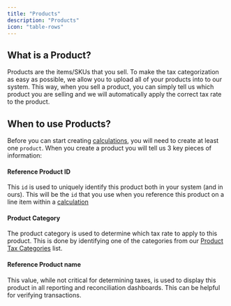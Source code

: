 ```yaml
---
title: "Products"
description: "Products"
icon: "table-rows"
---
```


## What is a Product?

Products are the items/SKUs that you sell. To make the tax categorization as easy as possible, we allow you to upload all of your products into to our system. This way, when you sell a product, you can simply tell us which product you
are selling and we will automatically apply the correct tax rate to the product.

## When to use Products?

Before you can start creating [calculations](/objects/calculations), you will need to create at least one `product`. When you create a product you will tell us 3 key pieces of information:

#### Reference Product ID

This `id` is used to uniquely identify this product both in your system (and in ours). This will be the `id` that you use when you reference this product on a line item within a [calculation](/objects/calculations)

#### Product Category

The product category is used to determine which tax rate to apply to this product. This is done by identifying one of the categories from our [Product Tax Categories](/essentials/product-categories) list.

#### Reference Product name

This value, while not critical for determining taxes, is used to display this product in all reporting and reconciliation dashboards. This can be helpful for verifying transactions.
